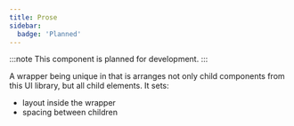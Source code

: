 ```yaml
---
title: Prose
sidebar:
  badge: 'Planned'
---
```


:::note
This component is planned for development.
:::

A wrapper being unique in that is arranges not only child components from this UI library, but all child elements. It sets:

- layout inside the wrapper
- spacing between children
